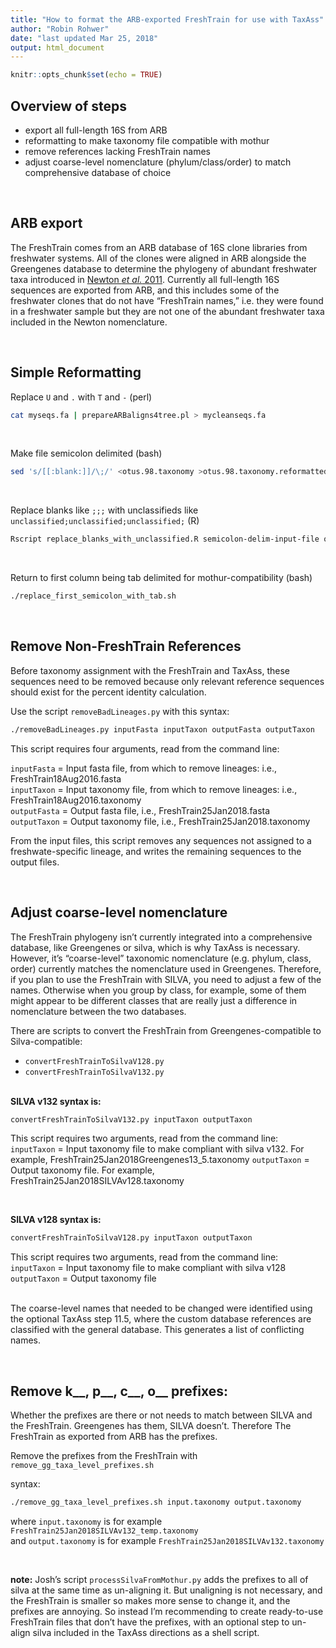 ```yaml
---
title: "How to format the ARB-exported FreshTrain for use with TaxAss"
author: "Robin Rohwer"
date: "last updated Mar 25, 2018"
output: html_document
---
```


```r
knitr::opts_chunk$set(echo = TRUE)
```

## Overview of steps

* export all full-length 16S from ARB  
* reformatting to make taxonomy file compatible with mothur  
* remove references lacking FreshTrain names  
* adjust coarse-level nomenclature (phylum/class/order) to match comprehensive database of choice

<br>

## ARB export  

The FreshTrain comes from an ARB database of 16S clone libraries from freshwater systems. 
All of the clones were aligned in ARB alongside the Greengenes database to determine the 
phylogeny of abundant freshwater taxa introduced in [Newton *et al.* 2011](https://www.ncbi.nlm.nih.gov/pmc/articles/PMC3063352/). 
Currently all full-length 16S sequences are exported from ARB, and this includes some of 
the freshwater clones that do not have "FreshTrain names," i.e. they were found in a freshwater
sample but they are not one of the abundant freshwater taxa included in the Newton nomenclature.  

<br>

## Simple Reformatting  

Replace `U` and `.` with `T` and `-` (perl)  
```bash
cat myseqs.fa | prepareARBaligns4tree.pl > mycleanseqs.fa
```
<br>
  
Make file semicolon delimited (bash)  
```bash
sed 's/[[:blank:]]/\;/' <otus.98.taxonomy >otus.98.taxonomy.reformatted
```
<br>
  
Replace blanks like `;;;` with unclassifieds like `unclassified;unclassified;unclassified;` (R)  
```bash
Rscript replace_blanks_with_unclassified.R semicolon-delim-input-file output-file
```
<br>
  
Return to first column being tab delimited for mothur-compatibility (bash)  
```bash
./replace_first_semicolon_with_tab.sh
```
<br>
  
## Remove Non-FreshTrain References

Before taxonomy assignment with the FreshTrain and TaxAss, these sequences need to be removed 
because only relevant reference sequences should exist for the percent identity calculation.

Use the script `removeBadLineages.py` with this syntax:
```bash
./removeBadLineages.py inputFasta inputTaxon outputFasta outputTaxon
```
This script requires four arguments, read from the command line:  

`inputFasta`  = Input fasta file, from which to remove lineages: i.e., FreshTrain18Aug2016.fasta  
`inputTaxon`  = Input taxonomy file, from which to remove lineages: i.e., FreshTrain18Aug2016.taxonomy  
`outputFasta` = Output fasta file, i.e., FreshTrain25Jan2018.fasta  
`outputTaxon` = Output taxonomy file, i.e., FreshTrain25Jan2018.taxonomy  

From the input files, this script removes any sequences not assigned to a 
freshwate-specific lineage, and writes the remaining sequences to the output files.  

<br>

## Adjust coarse-level nomenclature  

The FreshTrain phylogeny isn't currently integrated into a comprehensive database, like
Greengenes or silva, which is why TaxAss is necessary. However, it's "coarse-level" taxonomic 
nomenclature (e.g. phylum, class, order) currently matches the nomenclature used in Greengenes. 
Therefore, if you plan to use the FreshTrain with SILVA, you need to adjust a few of the names. 
Otherwise when you group by class, for example, some of them might appear to be different classes 
that are really just a difference in nomenclature between the two databases.

There are scripts to convert the FreshTrain from Greengenes-compatible to Silva-compatible:  

* `convertFreshTrainToSilvaV128.py`  
* `convertFreshTrainToSilvaV132.py`  
<br>

**SILVA v132 syntax is:**
```bash
convertFreshTrainToSilvaV132.py inputTaxon outputTaxon
```
This script requires two arguments, read from the command line:  
`inputTaxon` = Input taxonomy file to make compliant with silva v132. For example, FreshTrain25Jan2018Greengenes13_5.taxonomy
`outputTaxon` = Output taxonomy file. For example, FreshTrain25Jan2018SILVAv128.taxonomy  

<br>

**SILVA v128 syntax is:**
```bash
convertFreshTrainToSilvaV128.py inputTaxon outputTaxon
```
This script requires two arguments, read from the command line:  
`inputTaxon` = Input taxonomy file to make compliant with silva v128  
`outputTaxon` = Output taxonomy file  

<br>
The coarse-level names that needed to be changed were identified using the 
optional TaxAss step 11.5, where the custom database references are classified 
with the general database. This generates a list of conflicting names.  

<br>

## Remove k\_\_, p\_\_, c\_\_, o\_\_ prefixes:

Whether the prefixes are there or not needs to match between SILVA and the FreshTrain. Greengenes has them, SILVA doesn't. Therefore The FreshTrain as exported from ARB has the prefixes.  
  
Remove the prefixes from the FreshTrain with `remove_gg_taxa_level_prefixes.sh`

syntax:
```bash
./remove_gg_taxa_level_prefixes.sh input.taxonomy output.taxonomy
```
where `input.taxonomy` is for example `FreshTrain25Jan2018SILVAv132_temp.taxonomy`  
and `output.taxonomy` is for example `FreshTrain25Jan2018SILVAv132.taxonomy`

<br>

**note:** Josh's script `processSilvaFromMothur.py` adds the prefixes to all of silva at the same time as un-aligning it.
But unaligning is not necessary, and the FreshTrain is smaller so makes more sense to change it, and the prefixes are annoying. So instead I'm recommending to create ready-to-use FreshTrain files that don't have the prefixes, with an optional step to un-align silva included in the TaxAss directions as a shell script.

